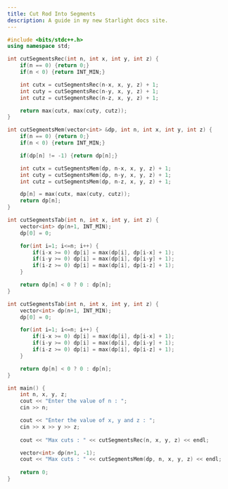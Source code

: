 ```yaml
---
title: Cut Rod Into Segments
description: A guide in my new Starlight docs site.
---
```


```c++
#include <bits/stdc++.h>
using namespace std;

int cutSegmentsRec(int n, int x, int y, int z) {
    if(n == 0) {return 0;}
    if(n < 0) {return INT_MIN;}

    int cutx = cutSegmentsRec(n-x, x, y, z) + 1;
    int cuty = cutSegmentsRec(n-y, x, y, z) + 1;
    int cutz = cutSegmentsRec(n-z, x, y, z) + 1;

    return max(cutx, max(cuty, cutz));
}

int cutSegmentsMem(vector<int> &dp, int n, int x, int y, int z) {
    if(n == 0) {return 0;}
    if(n < 0) {return INT_MIN;}

    if(dp[n] != -1) {return dp[n];}

    int cutx = cutSegmentsMem(dp, n-x, x, y, z) + 1;
    int cuty = cutSegmentsMem(dp, n-y, x, y, z) + 1;
    int cutz = cutSegmentsMem(dp, n-z, x, y, z) + 1;

    dp[n] = max(cutx, max(cuty, cutz));
    return dp[n];
}

int cutSegmentsTab(int n, int x, int y, int z) {
    vector<int> dp(n+1, INT_MIN);
    dp[0] = 0;

    for(int i=1; i<=n; i++) {
        if(i-x >= 0) dp[i] = max(dp[i], dp[i-x] + 1);
        if(i-y >= 0) dp[i] = max(dp[i], dp[i-y] + 1);
        if(i-z >= 0) dp[i] = max(dp[i], dp[i-z] + 1);
    }

    return dp[n] < 0 ? 0 : dp[n];
}

int cutSegmentsTab(int n, int x, int y, int z) {
    vector<int> dp(n+1, INT_MIN);
    dp[0] = 0;

    for(int i=1; i<=n; i++) {
        if(i-x >= 0) dp[i] = max(dp[i], dp[i-x] + 1);
        if(i-y >= 0) dp[i] = max(dp[i], dp[i-y] + 1);
        if(i-z >= 0) dp[i] = max(dp[i], dp[i-z] + 1);
    }

    return dp[n] < 0 ? 0 : dp[n];
}

int main() {
    int n, x, y, z;
    cout << "Enter the value of n : ";
    cin >> n;

    cout << "Enter the value of x, y and z : ";
    cin >> x >> y >> z;
    
    cout << "Max cuts : " << cutSegmentsRec(n, x, y, z) << endl;

    vector<int> dp(n+1, -1);
    cout << "Max cuts : " << cutSegmentsMem(dp, n, x, y, z) << endl;
   
    return 0;
}
```